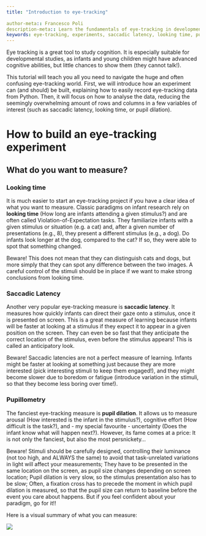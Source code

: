 ```yaml
---
title: "Introduction to eye-tracking"
  
author-meta:: Francesco Poli
description-meta:: Learn the fundamentals of eye-tracking in developmental cognitive science. Understand how to build experiments, record data, and analyze results.
keywords: eye-tracking, experiments, saccadic latency, looking time, pupil dilation, fixations, infant research, DevStart, developmental science
---
```


Eye tracking is a great tool to study cognition. It is especially suitable for developmental studies, as infants and young children might have advanced cognitive abilities, but little chances to show them (they cannot talk!).

This tutorial will teach you all you need to navigate the huge and often confusing eye-tracking world. First, we will introduce how an experiment can (and should) be built, explaining how to easily record eye-tracking data from Python. Then, it will focus on how to analyse the data, reducing the seemingly overwhelming amount of rows and columns in a few variables of interest (such as saccadic latency, looking time, or pupil dilation).

# How to build an eye-tracking experiment

## What do you want to measure?

### Looking time

It is much easier to start an eye-tracking project if you have a clear idea of what you want to measure. Classic paradigms on infant research rely on **looking time** (How long are infants attending a given stimulus?) and are often called Violation-of-Expectation tasks. They familiarize infants with a given stimulus or situation (e.g. a cat) and, after a given number of presentations (e.g., 8), they present a different stimulus (e.g., a dog). Do infants look longer at the dog, compared to the cat? If so, they were able to spot that something changed.

::: callout-important
Beware! This does not mean that they can distinguish cats and dogs, but more simply that they can spot any difference between the two images. A careful control of the stimuli should be in place if we want to make strong conclusions from looking time.
:::

### Saccadic Latency

Another very popular eye-tracking measure is **saccadic latency**. It measures how quickly infants can direct their gaze onto a stimulus, once it is presented on screen. This is a great measure of learning because infants will be faster at looking at a stimulus if they expect it to appear in a given position on the screen. They can even be so fast that they anticipate the correct location of the stimulus, even before the stimulus appears! This is called an anticipatory look.

::: callout-important
Beware! Saccadic latencies are not a perfect measure of learning. Infants might be faster at looking at something just because they are more interested (pick interesting stimuli to keep them engaged!), and they might become slower due to boredom or fatigue (introduce variation in the stimuli, so that they become less boring over time!).
:::

### Pupillometry

The fanciest eye-tracking measure is **pupil dilation**. It allows us to measure arousal (How interested is the infant in the stimulus?), cognitive effort (How difficult is the task?), and - my special favourite - uncertainty (Does the infant know what will happen next?). However, its fame comes at a price: It is not only the fanciest, but also the most persnickety...

::: callout-important
Beware! Stimuli should be carefully designed, controlling their luminance (not too high, and ALWAYS the same) to avoid that task-unrelated variations in light will affect your measurements; They have to be presented in the same location on the screen, as pupil size changes depending on screen location; Pupil dilation is very slow, so the stimulus presentation also has to be slow; Often, a fixation cross has to precede the moment in which pupil dilation is measured, so that the pupil size can return to baseline before the event you care about happens. But if you feel confident about your paradigm, go for it!!
:::

Here is a visual summary of what you can measure:

![](/images/Introduction_eyetracking/Design.jpg){fig-align="center"}
